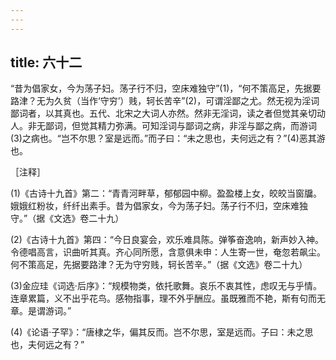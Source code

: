 ```yaml
---
---
---
```

title: 六十二
---




“昔为倡家女，今为荡子妇。荡子行不归，空床难独守”(1)，“何不策高足，先据要路津？无为久贫（当作‘守穷’）贱，轲长苦辛”(2)，可谓淫鄙之尤。然无视为淫词鄙词者，以其真也。五代、北宋之大词人亦然。然非无淫词，读之者但觉其亲切动人。非无鄙词，但觉其精力弥满。可知淫词与鄙词之病，非淫与鄙之病，而游词(3)之病也。“岂不尔思？室是远而。”而子曰：“未之思也，夫何远之有？”(4)恶其游也。

［注释］

(1)《古诗十九首》第二：“青青河畔草，郁郁园中柳。盈盈楼上女，皎皎当窗牖。娥娥红粉妆，纤纤出素手。昔为倡家女，今为荡子妇。荡子行不归，空床难独守。”（据《文选》卷二十九）

(2)《古诗十九首》第四：“今日良宴会，欢乐难具陈。弹筝奋逸响，新声妙入神。令德唱高言，识曲听其真。齐心同所愿，含意俱未申：人生寄一世，奄忽若飙尘。何不策高足，先据要路津？无为守穷贱，轲长苦辛。”（据《文选》卷二十九）

(3)金应珪《词选·后序》：“规模物类，依托歌舞。哀乐不衷其性，虑叹无与乎情。连章累篇，义不出乎花鸟。感物指事，理不外乎酬应。虽既雅而不艳，斯有句而无章。是谓游词。”

(4)《论语·子罕》：“唐棣之华，偏其反而。岂不尔思，室是远而。子曰：未之思也，夫何远之有？”